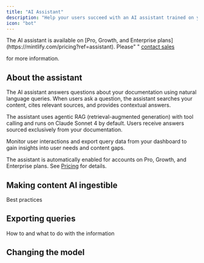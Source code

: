 ```yaml
---
title: "AI Assistant"
description: "Help your users succeed with an AI assistant trained on your documentation"
icon: "bot"
---
```


<Info>
  The AI assistant is available on [Pro, Growth, and Enterprise plans](https://mintlify.com/pricing?ref=assistant). Please" "
  <a href="mailto:sales@mintlify.com">
  contact sales</a>

   for more information.
</Info>

## About the assistant

The AI assistant answers questions about your documentation using natural language queries. When users ask a question, the assistant searches your content, cites relevant sources, and provides contextual answers.

The assistant uses agentic RAG (retrieval-augmented generation) with tool calling and runs on Claude Sonnet 4 by default. Users receive answers sourced exclusively from your documentation.

Monitor user interactions and export query data from your dashboard to gain insights into user needs and content gaps.

The assistant is automatically enabled for accounts on Pro, Growth, and Enterprise plans. See [Pricing](https://mintlify.com/pricing) for details.

## Making content AI ingestible

Best practices

## Exporting queries

How to and what to do with the information

## Changing the model